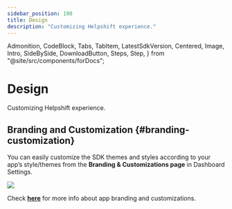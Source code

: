 ```yaml
---
sidebar_position: 190
title: Design
description: "Customizing Helpshift experience."
---
```


  Admonition,
  CodeBlock,
  Tabs,
  TabItem,
  LatestSdkVersion,
  Centered,
  Image,
  Intro,
  SideBySide,
  DownloadButton,
  Steps,
  Step,
} from "@site/src/components/forDocs";

# Design

<Intro>

Customizing Helpshift experience.

</Intro>

## Branding and Customization {#branding-customization}

You can easily customize the SDK themes and styles according to your app’s style/themes from the **Branding & Customizations page** in Dashboard Settings.

<Image src="/static/books/helpshiftx/branding_customization.png" width="full" />

Check [**here**](https://support.helpshift.com/kb/article/configure-look-and-feel-settings/) for more info about app branding and customizations.
